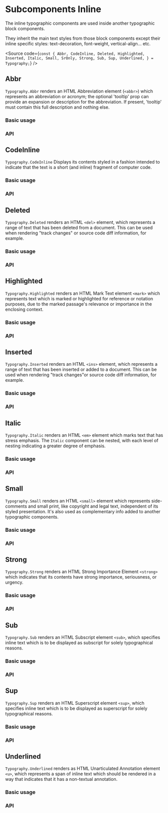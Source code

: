 

<Meta title="Components/Core/Text/Typography/Inline" component={AbbrStories} />

# Subcomponents Inline

The inline typographic components are used inside another typographic block components.

They inherit the main text styles from those block components except their inline
specific styles: text-decoration, font-weight, vertical-align... etc.

<Source
  code={`
const {
  Abbr,
  CodeInline,
  Deleted,
  Highlighted,
  Inserted,
  Italic,
  Small,
  SrOnly,
  Strong,
  Sub,
  Sup,
  Underlined,
} = Typography;
`}
/>

## Abbr

`Typography.Abbr` renders an HTML Abbreviation element (`<abbr>`) which represents an
abbreviation or acronym; the optional 'tooltip' prop can provide an expansion
or description for the abbreviation. If present, 'tooltip' must contain this
full description and nothing else.

### Basic usage

<Canvas of={AbbrStories.Abbr} />

### API

<ArgTypes of={AbbrStories} />

## CodeInline

`Typography.CodeInline` Displays its contents styled in a fashion intended to indicate that the text
is a short (and inline) fragment of computer code.

### Basic usage

<Canvas of={CodeInlineStories.CodeInline} />

### API

<ArgTypes of={CodeInlineStories} />

## Deleted

`Typography.Deleted` renders an HTML `<del>` element, which represents a range of text that has
been deleted from a document. This can be used when rendering "track changes"
or source code diff information, for example.

### Basic usage

<Canvas of={DeletedStories.Deleted} />

### API

<ArgTypes of={DeletedStories} />

## Highlighted

`Typography.Highlighted` renders an HTML Mark Text element `<mark>` which represents text which is
marked or highlighted for reference or notation purposes, due to the marked
passage's relevance or importance in the enclosing context.

### Basic usage

<Canvas of={HighlightedStories.Highlighted} />

### API

<ArgTypes of={HighlightedStories} />

## Inserted

`Typography.Inserted` renders an HTML `<ins>` element, which represents a range of text that has
been inserted or added to a document. This can be used when rendering
"track changes"or source code diff information, for example.

### Basic usage

<Canvas of={InsertedStories.Inserted} />

### API

<ArgTypes of={InsertedStories} />

## Italic

`Typography.Italic` renders an HTML `<em>` element which marks text that has stress emphasis.
The `Italic` component can be nested, with each level of nesting indicating a
greater degree of emphasis.

### Basic usage

<Canvas of={ItalicStories.Italic} />

### API

<ArgTypes of={ItalicStories} />

## Small

`Typography.Small` renders an HTML `<small>` element which represents side-comments and small
print, like copyright and legal text, independent of its styled presentation.
It's also used as complementary info added to another typographic components.

### Basic usage

<Canvas of={SmallStories.Small} />

### API

<ArgTypes of={SmallStories} />

## Strong

`Typography.Strong` renders an HTML Strong Importance Element `<strong>` which indicates that its
contents have strong importance, seriousness, or urgency.

### Basic usage

<Canvas of={StrongStories.Strong} />

### API

<ArgTypes of={StrongStories} />

## Sub

`Typography.Sub` renders an HTML Subscript element `<sub>`, which specifies inline text which
is to be displayed as subscript for solely typographical reasons.

### Basic usage

<Canvas of={SubStories.Sub} />

### API

<ArgTypes of={SubStories} />

## Sup

`Typography.Sup` renders an HTML Superscript element `<sup>`, which specifies inline text which
is to be displayed as superscript for solely typographical reasons.

### Basic usage

<Canvas of={SupStories.Sup} />

### API

<ArgTypes of={SupStories} />

## Underlined

`Typography.Underlined` renders as HTML Unarticulated Annotation element `<u>`,
which represents a span of inline text which should be rendered in a way that
indicates that it has a non-textual annotation.

### Basic usage

<Canvas of={UnderlinedStories.Underlined} />

### API

<ArgTypes of={UnderlinedStories} />
